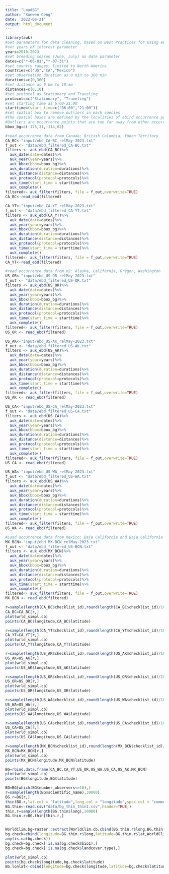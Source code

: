 ---
title: "LoadBG"
author: "Xuewen Geng"
date: '2022-06-21'
output: html_document
---
```{r Load Parameters}
library(auk)
#Set parameters for data cleaning, based on Best Practices for Using eBird Data (Strimas-Mackey et al. 2023)
#set years of interest parameter
years=2010:2023
#set breeding season (June, July) as date parameter
dates=c("*-06-01","*-07-31")
#set country ranges, limited to North America
countries=c("US","CA","Mexico")
#set observation duration as 0 min to 360 min
durations=c(0,360)
#set distance as 0 km to 10 km
distances=c(0,10)
#set protocol as Stationary and Traveling
protocols=c("Stationary", "Traveling")
#set starting time as 6:00-21:00
starttime=(start_time=c("06:00","21:00"))
#set spatial box to remove outliers in each species
#the spatial boxes are defined by the localities of ebird occurrence point. 
#Outliers are occurrence points that are too far away from other occurrence points. 
bbox_bg=c(-175,31,-114,62)
```
```{r Load Ebird Data}
#read occurrence data from Canada: British Columbia, Yukon Territory
CA_BC<-"input/ebd_CA-BC_relMay-2023.txt"
f_out <- "data/ebd_filtered_CA-BC.txt"
filters <- auk_ebd(CA_BC)%>%
  auk_date(date=dates)%>%
  auk_year(year=years)%>%
  auk_bbox(bbox=bbox_bg)%>%
  auk_duration(duration=durations)%>%
  auk_distance(distance=distances)%>%
  auk_protocol(protocol=protocols)%>%
  auk_time(start_time = starttime)%>%
  auk_complete()
filtered<- auk_filter(filters, file = f_out,overwrite=TRUE)
CA_BC<-read_ebd(filtered)

CA_YT<-"input/ebd_CA-YT_relMay-2023.txt"
f_out <- "data/ebd_filtered_CA-YT.txt"
filters <- auk_ebd(CA_YT)%>%
  auk_date(date=dates)%>%
  auk_year(year=years)%>%
  auk_bbox(bbox=bbox_bg)%>%
  auk_duration(duration=durations)%>%
  auk_distance(distance=distances)%>%
  auk_protocol(protocol=protocols)%>%
  auk_time(start_time = starttime)%>%
  auk_complete()
filtered<- auk_filter(filters, file = f_out,overwrite=TRUE)
CA_YT<-read_ebd(filtered)

#read occurrence data from US: Alaska, California, Oregon, Washington
US_OR<-"input/ebd_US-OR_relMay-2023.txt"
f_out <- "data/ebd_filtered_US-OR.txt"
filters <- auk_ebd(US_OR)%>%
  auk_date(date=dates)%>%
  auk_year(year=years)%>%
  auk_bbox(bbox=bbox_bg)%>%
  auk_duration(duration=durations)%>%
  auk_distance(distance=distances)%>%
  auk_protocol(protocol=protocols)%>%
  auk_time(start_time = starttime)%>%
  auk_complete()
filtered<- auk_filter(filters, file = f_out,overwrite=TRUE)
US_OR <- read_ebd(filtered)

US_AK<-"input/ebd_US-AK_relMay-2023.txt"
f_out <- "data/ebd_filtered_US-AK.txt"
filters <- auk_ebd(US_AK)%>%
  auk_date(date=dates)%>%
  auk_year(year=years)%>%
  auk_bbox(bbox=bbox_bg)%>%
  auk_duration(duration=durations)%>%
  auk_distance(distance=distances)%>%
  auk_protocol(protocol=protocols)%>%
  auk_time(start_time = starttime)%>%
  auk_complete()
filtered<- auk_filter(filters, file = f_out,overwrite=TRUE)
US_AK <- read_ebd(filtered)

US_CA<-"input/ebd_US-CA_relMay-2023.txt"
f_out <- "data/ebd_filtered_US-CA.txt"
filters <- auk_ebd(US_CA)%>%
  auk_date(date=dates)%>%
  auk_year(year=years)%>%
  auk_bbox(bbox=bbox_bg)%>%
  auk_duration(duration=durations)%>%
  auk_distance(distance=distances)%>%
  auk_protocol(protocol=protocols)%>%
  auk_time(start_time = starttime)%>%
  auk_complete()
filtered<- auk_filter(filters, file = f_out,overwrite=TRUE)
US_CA <- read_ebd(filtered)

US_WA<-"input/ebd_US-WA_relMay-2023.txt"
f_out <- "data/ebd_filtered_US-WA.txt"
filters <- auk_ebd(US_WA)%>%
  auk_date(date=dates)%>%
  auk_year(year=years)%>%
  auk_bbox(bbox=bbox_bg)%>%
  auk_duration(duration=durations)%>%
  auk_distance(distance=distances)%>%
  auk_protocol(protocol=protocols)%>%
  auk_time(start_time = starttime)%>%
  auk_complete()
filtered<- auk_filter(filters, file = f_out,overwrite=TRUE)
US_WA <- read_ebd(filtered)

#Load occurrence data from Mexico: Baja California and Baja California Sur
MX_BCN<-"input/ebd_MX-BCN_relMay-2023.txt"
f_out <- "data/ebd_filtered_US-BCN.txt"
filters <- auk_ebd(MX_BCN)%>%
  auk_date(date=dates)%>%
  auk_year(year=years)%>%
  auk_bbox(bbox=bbox_bg)%>%
  auk_duration(duration=durations)%>%
  auk_distance(distance=distances)%>%
  auk_protocol(protocol=protocols)%>%
  auk_time(start_time = starttime)%>%
  auk_complete()
filtered<- auk_filter(filters, file = f_out,overwrite=TRUE)
MX_BCN <- read_ebd(filtered)
```
```{r sampling}
r=sample(length(CA_BC$checklist_id),round(length(CA_BC$checklist_id)/100))
CA_BC=CA_BC[r,]
plot(wrld_simpl.cb)
points(CA_BC$longitude,CA_BC$latitude)

r=sample(length(CA_YT$checklist_id),round(length(CA_YT$checklist_id)/100))
CA_YT=CA_YT[r,]
plot(wrld_simpl.cb)
points(CA_YT$longitude,CA_YT$latitude)

r=sample(length(US_AK$checklist_id),round(length(US_AK$checklist_id)/100))
US_AK=US_AK[r,]
plot(wrld_simpl.cb)
points(US_AK$longitude,US_AK$latitude)

r=sample(length(US_OR$checklist_id),round(length(US_OR$checklist_id)/100))
US_OR=US_OR[r,]
plot(wrld_simpl.cb)
points(US_OR$longitude,US_OR$latitude)

r=sample(length(US_WA$checklist_id),round(length(US_WA$checklist_id)/100))
US_WA=US_WA[r,]
plot(wrld_simpl.cb)
points(US_WA$longitude,US_WA$latitude)

r=sample(length(US_CA$checklist_id),round(length(US_CA$checklist_id)/100))
US_CA=US_CA[r,]
plot(wrld_simpl.cb)
points(US_CA$longitude,US_CA$latitude)

r=sample(length(MX_BCN$checklist_id),round(length(MX_BCN$checklist_id)/100))
MX_BCN=MX_BCN[r,]
plot(wrld_simpl.cb)
points(MX_BCN$longitude,MX_BCN$latitude)

BG=rbind.data.frame(CA_BC,CA_YT,US_OR,US_WA,US_CA,US_AK,MX_BCN)
plot(wrld_simpl.cp)
points(BG$longitude,BG$latitude)
```
```{r create BG points}
BG=BG[which(BG$number_observers<=10),]
r=sample(length(BG$scientific_name),30000)
BG.r=BG[r,]
thin(BG.r,lat.col = "latitude",long.col = "longitude",spec.col = "common_name",thin.par=0.5,reps=1,out.dir = "./data",out.base = "bg_thin")
BG.thin<-read.csv("data/bg_thin_thin1.csv",header=TRUE,)
thin.r=sample(length(BG.thin$long),10000)
BG.thin.r=BG.thin[thin.r,]


WorldClim.bg=raster::extract(WorldClim.cb,cbind(BG.thin.r$long,BG.thin.r$lat),df=TRUE)
bg.check=cbind(longitude=BG.thin.r$long,latitude=BG.thin.r$lat,WorldClim.bg)
any(is.na(bg.check))
bg.check=bg.check[!is.na(bg.check$bio1),]
bg.check=bg.check[!is.na(bg.check$landcover.type),]

plot(wrld_simpl.cp)
points(bg.check$longitude,bg.check$latitude)
BG.lonlat<-cbind(longitude=bg.check$longitude,latitude=bg.check$latitude)
```